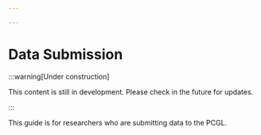 ```yaml
---

---
```



<Head>
  <script type="application/ld+json">
    {JSON.stringify({
      "@context": "https://schema.org",
      "@type": "TrainingMaterial",
      "name": "Data Submission",
      "description": "This is the PCGL guide for researchers who are submitting data to the PCGL.",
      "url": "https://pan-canadian-genome-library.github.io/researcher/docs/data-submission",
      "learningResourceType": "documentation",
      "inLanguage": ["en-US"],
      "license": "https://creativecommons.org/licenses/by-sa/4.0/",
      "keywords": "data submission, PCGL, researcher guide",
      "author": {
        "@type": "Organization",
        "name": "Pan-Canadian Genome Library"
      },
      "audience": "This guide is intended for researchers who are submitting data to the PCGL.",
      "datePublished": "2025-09-12T15:51:00+00:00",
      "dateModified": "2025-09-17T16:33:00+00:00",
    })}
  </script>
</Head>

# Data Submission

:::warning[Under construction]

This content is still in development. Please check in the future for updates.

:::

This guide is for researchers who are submitting data to the PCGL.